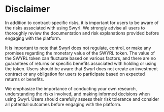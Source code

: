 # Disclaimer

In addition to contract-specific risks, it is important for users to be aware of the risks associated with using Swyrl. We strongly advise all users to thoroughly review the documentation and risk explanations provided before engaging with the platform.

It is important to note that Swyrl does not regulate, control, or make any promises regarding the monetary value of the SWYRL token. The value of the SWYRL token can fluctuate based on various factors, and there are no guarantees of returns or specific benefits associated with holding or using the token. Users should be aware that Swyrl does not create an investment contract or any obligation for users to participate based on expected returns or benefits.

We emphasize the importance of conducting your own research, understanding the risks involved, and making informed decisions when using Swyrl. Users should carefully assess their risk tolerance and consider all potential outcomes before engaging with the platform.

